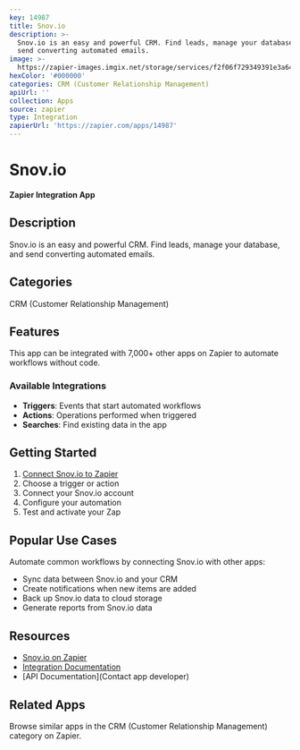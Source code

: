 ```yaml
---
key: 14987
title: Snov.io
description: >-
  Snov.io is an easy and powerful CRM. Find leads, manage your database, and
  send converting automated emails.
image: >-
  https://zapier-images.imgix.net/storage/services/f2f06f729349391e3a64cde0f73d06c2.png?auto=format%2Ccompress&ixlib=python-3.0.0&q=50
hexColor: '#000000'
categories: CRM (Customer Relationship Management)
apiUrl: ''
collection: Apps
source: zapier
type: Integration
zapierUrl: 'https://zapier.com/apps/14987'
---
```

# Snov.io

**Zapier Integration App**

## Description

Snov.io is an easy and powerful CRM. Find leads, manage your database, and send converting automated emails.

## Categories

CRM (Customer Relationship Management)

## Features

This app can be integrated with 7,000+ other apps on Zapier to automate workflows without code.

### Available Integrations

- **Triggers**: Events that start automated workflows
- **Actions**: Operations performed when triggered
- **Searches**: Find existing data in the app

## Getting Started

1. [Connect Snov.io to Zapier](https://zapier.com/apps/14987)
2. Choose a trigger or action
3. Connect your Snov.io account
4. Configure your automation
5. Test and activate your Zap

## Popular Use Cases

Automate common workflows by connecting Snov.io with other apps:

- Sync data between Snov.io and your CRM
- Create notifications when new items are added
- Back up Snov.io data to cloud storage
- Generate reports from Snov.io data

## Resources

- [Snov.io on Zapier](https://zapier.com/apps/14987)
- [Integration Documentation](https://zapier.com/apps/14987/integrations)
- [API Documentation](Contact app developer)

## Related Apps

Browse similar apps in the CRM (Customer Relationship Management) category on Zapier.
